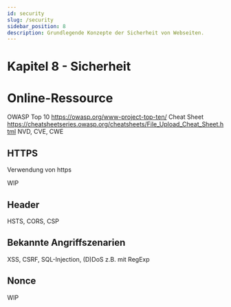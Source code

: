 ```yaml
---
id: security
slug: /security
sidebar_position: 8
description: Grundlegende Konzepte der Sicherheit von Webseiten.
---
```


# Kapitel 8 - Sicherheit

# Online-Ressource

OWASP
  Top 10 https://owasp.org/www-project-top-ten/
  Cheat Sheet https://cheatsheetseries.owasp.org/cheatsheets/File_Upload_Cheat_Sheet.html
NVD, CVE, CWE

## HTTPS

Verwendung von https

WIP

## Header

HSTS, CORS, CSP

## Bekannte Angriffszenarien

XSS, CSRF, SQL-Injection, (D)DoS z.B. mit RegExp

## Nonce

WIP